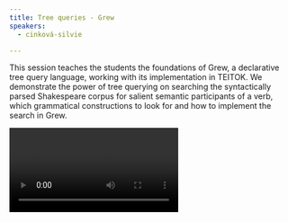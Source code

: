 ```yaml
---
title: Tree queries - Grew
speakers:
  - cinková-silvie

---
```

This session teaches the students the foundations of Grew, a declarative tree query language, working with its implementation in TEITOK. We demonstrate the power of tree querying on searching the syntactically parsed Shakespeare corpus for salient semantic participants of a verb, which grammatical constructions to look for and how to implement the search in Grew.

<Video provider="youtube" id="https://www.youtube.com/embed/ifLJblTlTvY" caption="Session 10 - Tree queries - Grew" />
<Download url="downloads/10_Silvie-Tree-Query-Languages-Exercise-in-Grew.pptx" />
<Speakers>
  <Speaker speaker="cinková-silvie">

  </Speaker>
</Speakers>